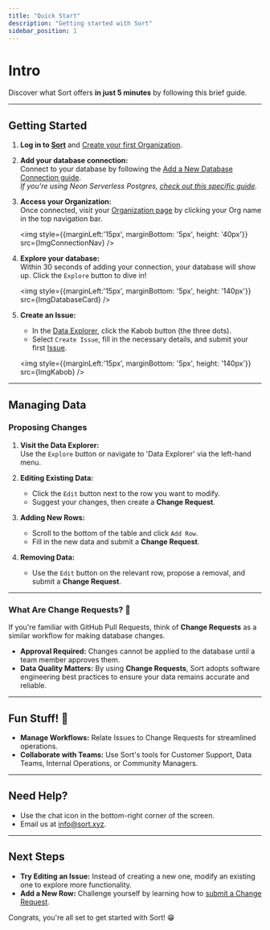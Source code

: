 ```yaml
---
title: "Quick Start"
description: "Getting started with Sort"
sidebar_position: 1
---
```



# Intro

Discover what Sort offers **in just 5 minutes** by following this brief guide.

---

## Getting Started

1. **Log in to [Sort](https://sort.xyz)** and [Create your first Organization](/docs/organizations/creating-an-organization).

2. **Add your database connection:**  
   Connect to your database by following the [Add a New Database Connection guide](/docs/database-connections/add-new-database-connection).  
   _If you're using Neon Serverless Postgres, [check out this specific guide](/docs/tutorials/neon-add-connection)._

3. **Access your Organization:**  
   Once connected, visit your [Organization page](/docs/organizations/organizations) by clicking your Org name in the top navigation bar.  

   <img style={{marginLeft:'15px', marginBottom: '5px', height: '40px'}} src={ImgConnectionNav} />

4. **Explore your database:**  
   Within 30 seconds of adding your connection, your database will show up. Click the `Explore` button to dive in!  

   <img style={{marginLeft:'15px', marginBottom: '5px', height: '140px'}} src={ImgDatabaseCard} />

5. **Create an Issue:**  
   - In the [Data Explorer](/docs/data-explorer/data-explorer), click the Kabob button (the three dots).  
   - Select `Create Issue`, fill in the necessary details, and submit your first [Issue](/docs/category/issues).  

   <img style={{marginLeft:'15px', marginBottom: '5px', height: '140px'}} src={ImgKabob} />

---

## Managing Data

### Proposing Changes

1. **Visit the Data Explorer:**  
   Use the `Explore` button or navigate to 'Data Explorer' via the left-hand menu.  

2. **Editing Existing Data:**  
   - Click the `Edit` button next to the row you want to modify.  
   - Suggest your changes, then create a **Change Request**.  

3. **Adding New Rows:**  
   - Scroll to the bottom of the table and click `Add Row`.  
   - Fill in the new data and submit a **Change Request**.

4. **Removing Data:**  
   - Use the `Edit` button on the relevant row, propose a removal, and submit a **Change Request**.

---

### What Are Change Requests? 🎉

If you're familiar with GitHub Pull Requests, think of **Change Requests** as a similar workflow for making database changes.  
- **Approval Required:** Changes cannot be applied to the database until a team member approves them.  
- **Data Quality Matters:** By using **Change Requests**, Sort adopts software engineering best practices to ensure your data remains accurate and reliable.

---

## Fun Stuff! 🎉

- **Manage Workflows:** Relate Issues to Change Requests for streamlined operations.  
- **Collaborate with Teams:** Use Sort's tools for Customer Support, Data Teams, Internal Operations, or Community Managers.

---

## Need Help?

- Use the chat icon in the bottom-right corner of the screen.  
- Email us at [info@sort.xyz](mailto:info@sort.xyz).

---

## Next Steps

- **Try Editing an Issue:** Instead of creating a new one, modify an existing one to explore more functionality.  
- **Add a New Row:** Challenge yourself by learning how to [submit a Change Request](/docs/change-requests/submit-a-change-request).

Congrats, you're all set to get started with Sort! 😁
